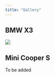 ```yaml
---
title: "Gallery"
---
```


## BMW X3

![](gallery/bmw1.jpg){group="bmwx3"}


## Mini Cooper S

To be added